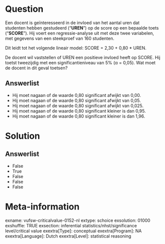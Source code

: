 Question
========
Een docent is geïnteresseerd in de invloed van het aantal uren dat
studenten hebben gestudeerd ("**UREN**") op de score op een bepaalde
toets ("**SCORE**"). Hij voert een regressie-analyse uit met deze twee
variabelen, met gegevens van een steekproef van 160 studenten.  
  
Dit leidt tot het volgende lineair model: SCORE = 2,30 + 0,80 \* UREN.  
  
De docent wil vaststellen of UREN een positieve invloed heeft op SCORE.
Hij toetst tweezijdig met een significantieniveau van 5% (α = 0,05). Wat
moet de docent in dit geval toetsen?

Answerlist
----------
* Hij moet nagaan of de waarde 0,80 significant afwijkt van 0,00.
* Hij moet nagaan of de waarde 0,80 significant afwijkt van 0,05.
* Hij moet nagaan of de waarde 0,80 significant afwijkt van 0,025.
* Hij moet nagaan of de waarde 0,80 significant kleiner is dan 0,95.
* Hij moet nagaan of de waarde 0,80 significant kleiner is dan 1,96.

Solution
========










Answerlist
----------
* False
* True
* False
* False
* False

Meta-information
================
exname: vufsw-criticalvalue-0152-nl
extype: schoice
exsolution: 01000
exshuffle: TRUE
exsection: inferential statistics/nhst/significance level/critical value
exextra[Type]: conceptual
exextra[Program]: NA
exextra[Language]: Dutch
exextra[Level]: statistical reasoning

